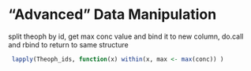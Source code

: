 "Advanced" Data Manipulation
========================================================

split theoph by id, get max conc value and bind it to new column, do.call and rbind to return to same structure
```r
 lapply(Theoph_ids, function(x) within(x, max <- max(conc)) )
```